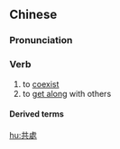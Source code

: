 {{also|共处}}
==Chinese==
{{zh-forms|s=共处}}

===Pronunciation===
{{zh-pron
|m=gòngchǔ
|c=gung6 cyu2
|cat=v
}}

===Verb===
{{zh-verb}}

# to [[coexist]]
# to [[get along]] with others

====Derived terms====
{{zh-der|和平共處}}

[[hu:共處]]
